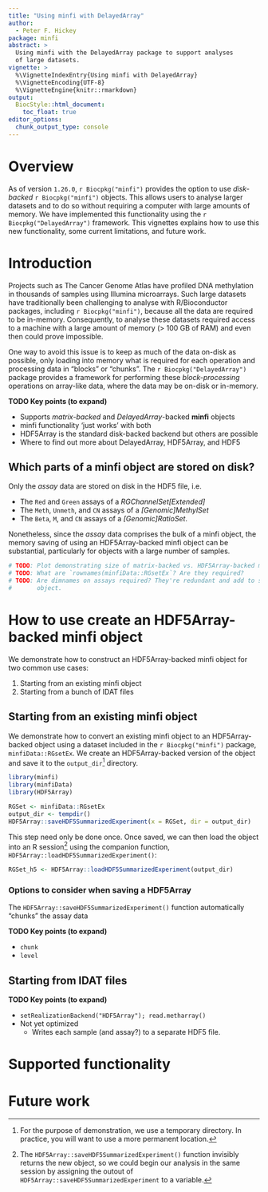 ```yaml
---
title: "Using minfi with DelayedArray"
author: 
  - Peter F. Hickey
package: minfi
abstract: >
  Using minfi with the DelayedArray package to support analyses 
  of large datasets.
vignette: >
  %\VignetteIndexEntry{Using minfi with DelayedArray}
  %\VignetteEncoding{UTF-8}
  %\VignetteEngine{knitr::rmarkdown}
output: 
  BiocStyle::html_document:
    toc_float: true
editor_options: 
  chunk_output_type: console
---
```


# Overview

As of version `1.26.0`, `r Biocpkg("minfi")` provides the option to use 
_disk-backed_ `r Biocpkg("minfi")` objects. This allows users to analyse larger 
datasets and to do so without requiring a computer with large amounts of 
memory. We have implemented this functionality using the 
`r Biocpkg("DelayedArray")` framework. This vignettes explains how to use this 
new functionality, some current limitations, and future work.

# Introduction

Projects such as The Cancer Genome Atlas have profiled DNA methylation in 
thousands of samples using Illumina microarrays. Such large datasets have 
traditionally been challenging to analyse with R/Bioconductor packages, 
including `r Biocpkg("minfi")`, because all the data are required to be 
in-memory. Consequently, to analyse these datasets required access to a machine 
with a large amount of memory (> 100 GB of RAM) and even then could prove impossible. 

One way to avoid this issue is to keep as much of the data on-disk as possible, 
only loading into memory what is required for each operation and processing 
data in "blocks" or "chunks". The `r Biocpkg("DelayedArray")` package provides 
a framework for performing these *block-processing* operations on array-like 
data, where the data may be on-disk or in-memory.

**TODO Key points (to expand)**

- Supports *matrix-backed* and *DelayedArray*-backed **minfi** objects
- minfi functionality 'just works' with both
- HDF5Array is the standard disk-backed backend but others are possible
- Where to find out more about DelayedArray, HDF5Array, and HDF5

## Which parts of a minfi object are stored on disk?

Only the *assay* data are stored on disk in the HDF5 file, i.e.

- The `Red` and `Green` assays of a *RGChannelSet[Extended]*
- The `Meth`, `Unmeth`, and `CN` assays of a *[Genomic]MethylSet*
- The `Beta`, `M`, and `CN` assays of a *[Genomic]RatioSet*. 

Nonetheless, since the *assay* data comprises the bulk of a minfi object, the 
memory saving of using an HDF5Array-backed minfi object can be substantial, 
particularly for objects with a large number of samples.

```r
# TODO: Plot demonstrating size of matrix-backed vs. HDF5Array-backed minfi objects as a function of the number of samples (n = 1, 10, 50, 100, 500, 1000)
# TODO: What are `rownames(minfiData::RGsetEx`? Are they required? 
# TODO: Are dimnames on assays required? They're redundant and add to size of 
#       object.
```

# How to use create an HDF5Array-backed minfi object

We demonstrate how to construct an HDF5Array-backed minfi object for two common 
use cases:

1. Starting from an existing minfi object
2. Starting from a bunch of IDAT files

## Starting from an existing minfi object

We demonstrate how to convert an existing minfi object to an HDF5Array-backed 
object using a dataset included in the `r Biocpkg("minfi")` package, 
`minfiData::RGsetEx`. We create an HDF5Array-backed version of the object and 
save it to the `output_dir`[^output_dir] directory.

[^output_dir]: For the purpose of demonstration, we use a temporary directory. In practice, you will want to use a more permanent location.

```r
library(minfi)
library(minfiData)
library(HDF5Array)

RGSet <- minfiData::RGsetEx
output_dir <- tempdir()
HDF5Array::saveHDF5SummarizedExperiment(x = RGSet, dir = output_dir)
```

This step need only be done once. Once saved, we can then load the object into 
an R session[^load] using the companion function, 
`HDF5Array::loadHDF5SummarizedExperiment()`:

[^load]: The `HDF5Array::saveHDF5SummarizedExperiment()` function invisibly returns the new object, so we could begin our analysis in the same session by assigning the outout of `HDF5Array::saveHDF5SummarizedExperiment` to a variable.

```r
RGSet_h5 <- HDF5Array::loadHDF5SummarizedExperiment(output_dir)
```

### Options to consider when saving a HDF5Array

The `HDF5Array::saveHDF5SummarizedExperiment()` function automatically "chunks" 
the assay data

**TODO Key points (to expand)**

- `chunk`
- `level`

## Starting from IDAT files

**TODO Key points (to expand)**

- `setRealizationBackend("HDF5Array"); read.metharray()`
- Not yet optimized
    - Writes each sample (and assay?) to a separate HDF5 file.

# Supported functionality

# Future work
